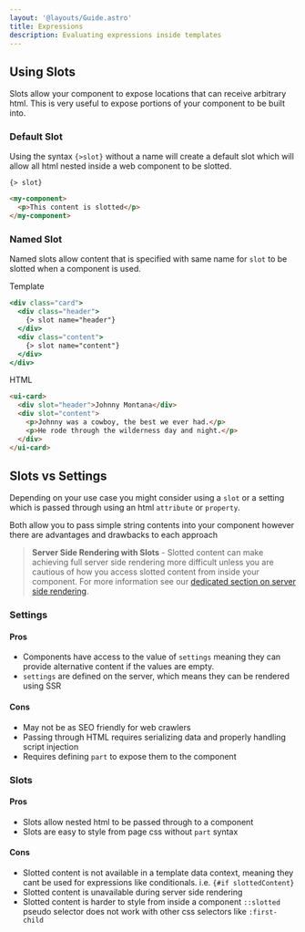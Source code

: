 ```yaml
---
layout: '@layouts/Guide.astro'
title: Expressions
description: Evaluating expressions inside templates
---
```


## Using Slots

Slots allow your component to expose locations that can receive arbitrary html. This is very useful to expose portions of your component to be built into.

### Default Slot

Using the syntax `{>slot}` without a name will create a default slot which will allow all html nested inside a web component to be slotted.

```handlbars
{> slot}
```
```html
<my-component>
  <p>This content is slotted</p>
</my-component>
```

### Named Slot

Named slots allow content that is specified with same name for `slot` to be slotted when a component is used.

Template
```handlebars
<div class="card">
  <div class="header">
    {> slot name="header"}
  </div>
  <div class="content">
    {> slot name="content"}
  </div>
</div>
```
HTML
```html
<ui-card>
  <div slot="header">Johnny Montana</div>
  <div slot="content">
    <p>Johnny was a cowboy, the best we ever had.</p>
    <p>He rode through the wilderness day and night.</p>
  </div>
</ui-card>
```


## Slots vs Settings

Depending on your use case you might consider using a `slot` or a setting which is passed through using an html `attribute` or `property`.

Both allow you to pass simple string contents into your component however there are advantages and drawbacks to each approach

> **Server Side Rendering with Slots** - Slotted content can make achieving full server side rendering more difficult unless you are cautious of how you access slotted content from inside your component. For more information see our [dedicated section on server side rendering](/ssr).

### Settings

#### Pros
* Components have access to the value of `settings` meaning they can provide alternative content if the values are empty.
* `settings` are defined on the server, which means they can be rendered using SSR

#### Cons
* May not be as SEO friendly for web crawlers
* Passing through HTML requires serializing data and properly handling script injection
* Requires defining `part` to expose them to the component

### Slots

#### Pros
* Slots allow nested html to be passed through to a component
* Slots are easy to style from page css without `part` syntax

#### Cons
* Slotted content is not available in a template data context, meaning they cant be used for expressions like conditionals. i.e. `{#if slottedContent}`
* Slotted content is unavailable during server side rendering
* Slotted content is harder to style from inside a component `::slotted` pseudo selector does not work with other css selectors like `:first-child`
